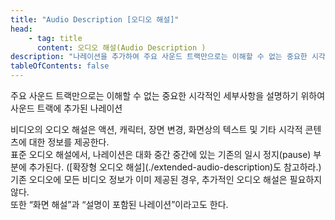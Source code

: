 ```yaml
---
title: "Audio Description [오디오 해설]"
head:
    - tag: title
      content: 오디오 해설(Audio Description )
description: "나레이션을 추가하여 주요 사운드 트랙만으로는 이해할 수 없는 중요한 시각적 세부사항을 설명함"
tableOfContents: false
---
```


<Badge text="WCAG2" variant="note" size="large" /> 주요 사운드 트랙만으로는 이해할 수 없는 중요한 시각적인 세부사항을 설명하기 위하여 사운드 트랙에 추가된 나레이션

<Aside title="참고 1">
비디오의 오디오 해설은 액션, 캐릭터, 장면 변경, 화면상의 텍스트 및 기타 시각적 콘텐츠에 대한 정보를 제공한다.
</Aside>

<Aside title="참고 2">
표준 오디오 해설에서, 나레이션은 대화 중간 중간에 있는 기존의 일시 정지(<span lang="en">pause</span>) 부분에 추가된다. ([확장형 오디오 해설](./extended-audio-description)도 참고하라.)
</Aside>

<Aside title="참고 3">
기존 오디오에 모든 비디오 정보가 이미 제공된 경우, 추가적인 오디오 해설은 필요하지 않다.
</Aside>

<Aside title="참고 4">
또한 “화면 해설”과 “설명이 포함된 나레이션”이라고도 한다.
</Aside>
